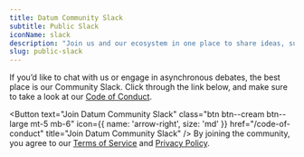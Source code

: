 ```yaml
---
title: Datum Community Slack
subtitle: Public Slack
iconName: slack
description: "Join us and our ecosystem in one place to share ideas, support, and continue building the future."
slug: public-slack
---
```


<Container tag="article" class="article-body m-auto max-w-3xl text-center">

If you’d like to chat with us or engage in asynchronous debates, the best place is our Community Slack. Click through the link below, and make sure to take a look at our [Code of Conduct](/code-of-conduct).

<Button
  text="Join Datum Community Slack"
  class="btn btn--cream btn--large mt-5 mb-6"
  icon={{ name: 'arrow-right', size: 'md' }}
  href="/code-of-conduct"
  title="Join Datum Community Slack"
/>
<Container class="text-base text-navy">
By joining the community, you agree to our [Terms of Service](/terms-of-service) and [Privacy Policy](/privacy-policy).
</Container>
</Container>


